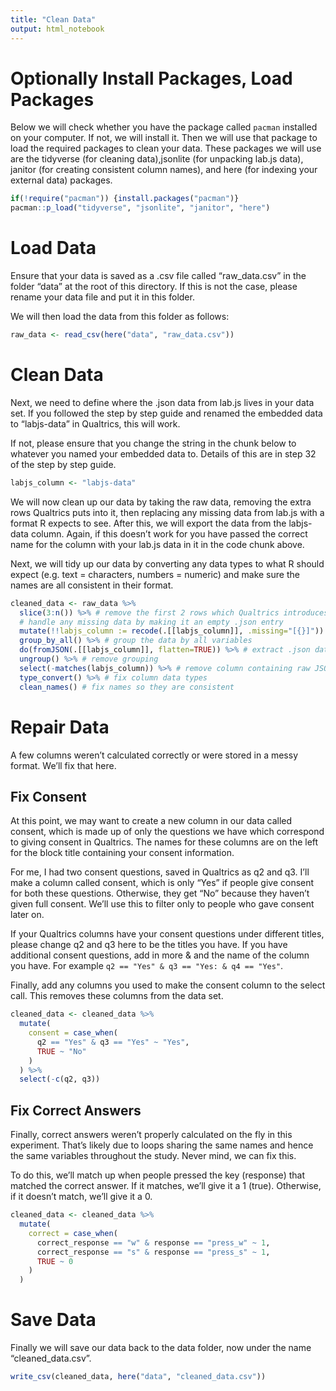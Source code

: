 ```yaml
---
title: "Clean Data"
output: html_notebook
---
```


# Optionally Install Packages, Load Packages

Below we will check whether you have the package called `pacman` installed on your computer. If not, we will install it. Then we will use that package to load the required packages to clean your data. These packages we will use are the tidyverse (for cleaning data),jsonlite (for unpacking lab.js data), janitor (for creating consistent column names), and here (for indexing your external data) packages.

```r
if(!require("pacman")) {install.packages("pacman")}
pacman::p_load("tidyverse", "jsonlite", "janitor", "here")
```

# Load Data

Ensure that your data is saved as a .csv file called "raw_data.csv" in the folder "data" at the root of this directory. If this is not the case, please rename your data file and put it in this folder. 

We will then load the data from this folder as follows:

```r
raw_data <- read_csv(here("data", "raw_data.csv"))
```

# Clean Data

Next, we need to define where the .json data from lab.js lives in your data set. If you followed the step by step guide and renamed the embedded data to "labjs-data" in Qualtrics, this will work. 

If not, please ensure that you change the string in the chunk below to whatever you named your embedded data to. Details of this are in step 32 of the step by step guide.

```r
labjs_column <- "labjs-data"
```

We will now clean up our data by taking the raw data, removing the extra rows Qualtrics puts into it, then replacing any missing data from lab.js with a format R expects to see. After this, we will export the data from the labjs-data column. Again, if this doesn't work for you have passed the correct name for the column with your lab.js data in it in the code chunk above. 

Next, we will tidy up our data by converting any data types to what R should expect (e.g. text = characters, numbers = numeric) and make sure the names are all consistent in their format.

```r
cleaned_data <- raw_data %>% 
  slice(3:n()) %>% # remove the first 2 rows which Qualtrics introduces
  # handle any missing data by making it an empty .json entry
  mutate(!!labjs_column := recode(.[[labjs_column]], .missing="[{}]")) %>%
  group_by_all() %>% # group the data by all variables
  do(fromJSON(.[[labjs_column]], flatten=TRUE)) %>% # extract .json data from the variables
  ungroup() %>% # remove grouping
  select(-matches(labjs_column)) %>% # remove column containing raw JSON
  type_convert() %>% # fix column data types
  clean_names() # fix names so they are consistent
```

# Repair Data

A few columns weren't calculated correctly or were stored in a messy format. We'll fix that here.

## Fix Consent

At this point, we may want to create a new column in our data called consent, which is made up of only the questions we have which correspond to giving consent in Qualtrics. The names for these columns are on the left for the block title containing your consent information.

For me, I had two consent questions, saved in Qualtrics as q2 and q3. I'll make a column called consent, which is only "Yes" if people give consent for both these questions. Otherwise, they get "No" because they haven't given full consent. We'll use this to filter only to people who gave consent later on.

If your Qualtrics columns have your consent questions under different titles, please change q2 and q3 here to be the titles you have. If you have additional consent questions, add in more & and the name of the column you have. For example `q2 == "Yes" & q3 == "Yes: & q4 == "Yes"`.

Finally, add any columns you used to make the consent column to the select call. This removes these columns from the data set.

```r
cleaned_data <- cleaned_data %>% 
  mutate(
    consent = case_when(
      q2 == "Yes" & q3 == "Yes" ~ "Yes",
      TRUE ~ "No"
    )
  ) %>% 
  select(-c(q2, q3))
```

## Fix Correct Answers

Finally, correct answers weren't properly calculated on the fly in this experiment. That's likely due to loops sharing the same names and hence the same variables throughout the study. Never mind, we can fix this.

To do this, we'll match up when people pressed the key (response) that matched the correct answer. If it matches, we'll give it a 1 (true). Otherwise, if it doesn't match, we'll give it a 0.

```r
cleaned_data <- cleaned_data %>% 
  mutate(
    correct = case_when(
      correct_response == "w" & response == "press_w" ~ 1,
      correct_response == "s" & response == "press_s" ~ 1,
      TRUE ~ 0
    )
  )
```

# Save Data

Finally we will save our data back to the data folder, now under the name "cleaned_data.csv".

```r
write_csv(cleaned_data, here("data", "cleaned_data.csv"))
```
